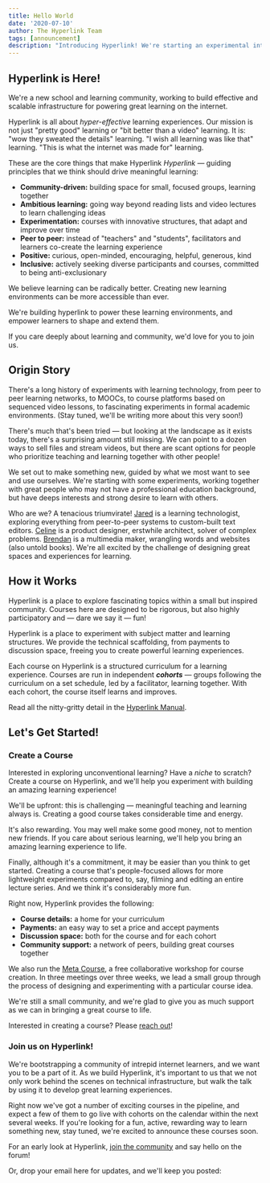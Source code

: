 ```yaml
---
title: Hello World
date: '2020-07-10'
author: The Hyperlink Team
tags: [announcement]
description: "Introducing Hyperlink! We're starting an experimental internet school, and building infrastructure for highly effective, people-centered learning. We'd love for you to join us."
---
```




## Hyperlink is Here!

We're a new school and learning community, working to build effective and scalable infrastructure for powering great learning on the internet.

Hyperlink is all about *hyper-effective* learning experiences. Our mission is not just "pretty good" learning or "bit better than a video" learning. It is: "wow they sweated the details" learning. "I wish all learning was like that" learning. "This is what the internet was made for" learning.

These are the core things that make Hyperlink *Hyperlink* — guiding principles that we think should drive meaningful learning:

- **Community-driven:** building space for small, focused groups, learning together
- **Ambitious learning:** going way beyond reading lists and video lectures to
  learn challenging ideas
- **Experimentation:** courses with innovative structures, that adapt and
  improve over time
- **Peer to peer:** instead of "teachers" and "students", facilitators and
  learners co-create the learning experience
- **Positive:** curious, open-minded, encouraging, helpful, generous, kind
- **Inclusive:** actively seeking diverse participants and courses, committed to being anti-exclusionary


We believe learning can be radically better. Creating new learning environments can be more accessible than ever. 

We're building hyperlink to power these learning environments, and empower learners to shape and extend them.

If you care deeply about learning and community, we'd love for you to join us.

## Origin Story

There's a long history of experiments with learning technology, from peer to peer learning networks, to MOOCs, to course platforms based on sequenced video lessons, to fascinating experiments in formal academic environments. (Stay tuned, we'll be writing more about this very soon!)

There's much that's been tried — but looking at the landscape as it exists today, there's a surprising amount still missing. We can point to a dozen ways to sell files and stream videos, but there are scant options for people who prioritize teaching and learning together with other people!

We set out to make something new, guided by what we most want to see and use ourselves. We're starting with some experiments, working together with great people who may not have a professional education background, but have deeps interests and strong desire to learn with others.

Who are we? A tenacious triumvirate! [Jared](https://awarm.space/) is a learning technologist, exploring everything from peer-to-peer systems to custom-built text editors. [Celine](https://celinepark.design/) is a product designer, erstwhile architect, solver of complex problems. [Brendan](https://www.brendanschlagel.com/) is a multimedia maker, wrangling words and websites (also untold books). We're all excited by the challenge of designing great spaces and experiences for learning.

## How it Works

Hyperlink is a place to explore fascinating topics within a small but inspired community. Courses here are designed to be rigorous, but also highly participatory and — dare we say it — fun!

Hyperlink is a place to experiment with subject matter and learning structures. We provide the technical scaffolding, from payments to discussion space, freeing you to create powerful learning experiences.

Each course on Hyperlink is a structured curriculum for a learning experience. Courses are run in independent ***cohorts*** — groups following the curriculum on a set schedule, led by a facilitator, learning together. With each cohort, the course itself learns and improves.

Read all the nitty-gritty detail in the [Hyperlink Manual](https://hyperlink.academy/manual).

## Let's Get Started!

### Create a Course

Interested in exploring unconventional learning? Have a *niche* to scratch? Create a course on Hyperlink, and we'll help you experiment with building an amazing learning experience!

We'll be upfront: this is challenging — meaningful teaching and learning always is. Creating a good course takes considerable time and energy.

It's also rewarding. You may well make some good money, not to mention new friends. If you care about serious learning, we'll help you bring an amazing learning experience to life.

Finally, although it's a commitment, it may be easier than you think to get started. Creating a course that's people-focused allows for more lightweight experiments compared to, say, filming and editing an entire lecture series. And we think it's considerably more fun.

Right now, Hyperlink provides the following:

- **Course details:** a home for your curriculum
- **Payments:** an easy way to set a price and accept payments
- **Discussion space:** both for the course and for each cohort
- **Community support:** a network of peers, building great courses together

We also run the [Meta Course](https://hyperlink.academy/courses/meta-course), a free collaborative workshop for course creation. In three meetings over three weeks, we lead a small group through the process of designing and experimenting with a particular course idea.

We're still a small community, and we're glad to give you as much support as we can in bringing a great course to life.

Interested in creating a course? Please [reach out](mailto:contact@hyperlink.academy)!

### Join us on Hyperlink!

We're bootstrapping a community of intrepid internet learners, and we want you to be a part of it. As we build Hyperlink, it's important to us that we not only work behind the scenes on technical infrastructure, but walk the talk by using it to develop great learning experiences.

Right now we've got a number of exciting courses in the pipeline, and expect a few of them to go live with cohorts on the calendar within the next several weeks. If you're looking for a fun, active, rewarding way to learn something new, stay tuned, we're excited to announce these courses soon.

For an early look at Hyperlink, [join the community](https://hyperlink.academy/signup) and say hello on the forum!

Or, drop your email here for updates, and we'll keep you posted:
